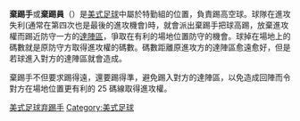 {{Unreferenced|time=2020-09-19T08:10:41+00:00}}
'''棄踢手'''或'''棄踢員'''（{{lang-en|Punter}}）是[[美式足球|美式足球]]中屬於特勤組的位置，負責踢高空球。球隊在進攻失利(通常在第四次也是最後的進攻機會)時，就會派出棄踢手把球高踢，放棄進攻權而踢近防守一方的[[達陣_(美式足球)|達陣區]]，爭取在有利的場地位置防守的機會。球掉在場地上的碼數就是原防守方取得進攻權的碼數。碼數距離原進攻方的達陣區愈遠愈好，但是若球進入對方的達陣區就會造成{{link-en|回陣|Touchback}}。

棄踢手不但要求踢得遠，還要踢得準，避免踢入對方的達陣區，以免造成回陣而令對方在場地位置更有利的 25 碼線取得進攻權。

{{American football positions}}
{{American Football-stub}}
{{Canadian Football-stub}}
[[Category:美式足球弃踢手|]]
[[Category:美式足球|Category:美式足球]]
